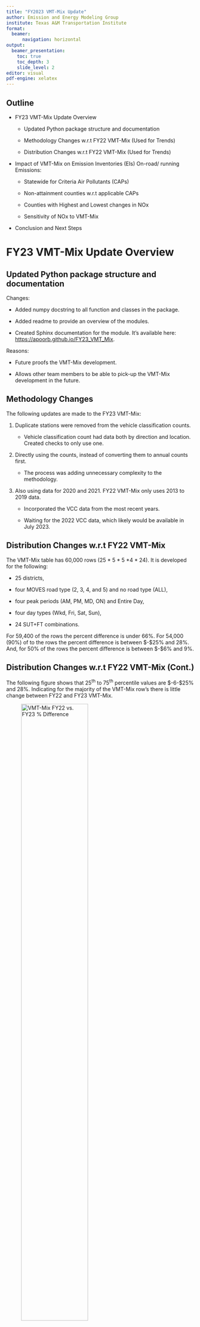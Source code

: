 ```yaml
---
title: "FY2023 VMT-Mix Update"
author: Emission and Energy Modeling Group
institute: Texas A&M Transportation Institute
format: 
  beamer:
      navigation: horizontal
output:
  beamer_presentation:
    toc: true
    toc_depth: 3
    slide_level: 2
editor: visual
pdf-engine: xelatex
---
```


## Outline

-   FY23 VMT-Mix Update Overview

    -   Updated Python package structure and documentation

    -   Methodology Changes w.r.t FY22 VMT-Mix (Used for Trends)

    -   Distribution Changes w.r.t FY22 VMT-Mix (Used for Trends)

-   Impact of VMT-Mix on Emission Inventories (EIs) On-road/ running Emissions:

    -   Statewide for Criteria Air Pollutants (CAPs)

    -   Non-attainment counties w.r.t applicable CAPs

    -   Counties with Highest and Lowest changes in NOx

    -   Sensitivity of NOx to VMT-Mix

-   Conclusion and Next Steps

# FY23 VMT-Mix Update Overview

## Updated Python package structure and documentation

Changes:

-   Added numpy docstring to all function and classes in the package.

-   Added readme to provide an overview of the modules.

-   Created Sphinx documentation for the module. It's available here: <https://apoorb.github.io/FY23_VMT_Mix>.

Reasons:

-   Future proofs the VMT-Mix development.

-   Allows other team members to be able to pick-up the VMT-Mix development in the future.

## Methodology Changes

The following updates are made to the FY23 VMT-Mix:

1.  Duplicate stations were removed from the vehicle classification counts.

    -   Vehicle classification count had data both by direction and location. Created checks to only use one.

2.  Directly using the counts, instead of converting them to annual counts first.

    -   The process was adding unnecessary complexity to the methodology.

3.  Also using data for 2020 and 2021. FY22 VMT-Mix only uses 2013 to 2019 data.

    -   Incorporated the VCC data from the most recent years.

    -   Waiting for the 2022 VCC data, which likely would be available in July 2023.

## Distribution Changes w.r.t FY22 VMT-Mix

The VMT-Mix table has 60,000 rows (25 \* 5 \* 5 \*4 \* 24). It is developed for the following:

-   25 districts,

-   four MOVES road type (2, 3, 4, and 5) and no road type (ALL),

-   four peak periods (AM, PM, MD, ON) and Entire Day,

-   four day types (Wkd, Fri, Sat, Sun),

-   24 SUT+FT combinations.

For 59,400 of the rows the percent difference is under 66%. For 54,000 (90%) of to the rows the percent difference is between \$-\$25% and 28%. And, for 50% of the rows the percent difference is between \$-\$6% and 9%.

## Distribution Changes w.r.t FY22 VMT-Mix (Cont.)

The following figure shows that 25^th^ to 75^th^ percentile values are $-$6% to 9%. 5th to 95th percentiles are$-\$25% and 28%. Indicating for the majority of the VMT-Mix row's there is little change between FY22 and FY23 VMT-Mix.

![VMT-Mix FY22 vs. FY23 % Difference](vmt_mix_perdiff_fy23_fy22_ecdf.png){alt="VMT-Mix FY22 vs. FY23 % Difference" fig-alt="VMT-Mix FY22 vs. FY23 % Difference" width="65%"}

## Distribution Changes w.r.t FY22 VMT-Mix (Cont.)

The 600 rows with over 66% increase belong to the following districts: San Angelo, Bryan, Corpus Christi, Lubbock, Brownwood, San Antonio, Wichita Falls, Amarillo, Waco, and Dallas. Following shows the breakdown by SUT for these districts:

-   Bryan, Waco, San Angelo, San Antonio, Brownwood: CLhT, CShT
-   San Angelo: MC
-   Amarillo, Lubbock, San Angelo, Dallas, Wichita Falls: OB, TB, SB
-   Bryan, Brownwood: RT, MH, SULhT, SUShT

200 rows have over 50% reduction. Waco, Brownwood, Tyler, Paris see reduction in OB, TB, and SB. Tyler and Paris see redution in MC. And, Atlana has redcution in CLhT and CShT.

# Impact of VMT-Mix on EIs

## FY23 VMT-Mix vs. FY22 VMT-Mix Statewide EI Impact

::: columns
::: {.column width="50%"}
Insignificant percent change in statwide emissions between the FY22 and FY23 VMT-Mix.
:::

::: {.column width="50%"}
![Statewide Change in Emission (FY23 vs. FY22 VMT-Mix)](statewide_fy23_fy22_PerDiff.png){alt="Statewide Change in Emission (FY23 vs. Pre-FY21 VMT-Mix)" fig-align="center" width="95%"}
:::
:::

## FY23 VMT-Mix vs. FY22 Ozone Non-Attainment Area NOx EI

```{=tex}
\begingroup
\fontsize{5pt}{7pt}\selectfont
```
| COG    | County     | NOx Emission 2020 + FY22 VMT-Mix | NOx Emission 2020 + FY23 VMT-Mix | FY23 - FY22 NOx | FY23 vs. FY22 NOx (% diff) |
|------------|------------|------------|------------|------------|------------|
| HGAC   | Harris     | 36.95                            | 36.5                             | -0.45           | -1.22                      |
| NCTCOG | Dallas     | 23.92                            | 23.97                            | 0.06            | 0.24                       |
| AACOG  | Bexar      | 21.17                            | 22.73                            | 1.56            | 7.38                       |
| NCTCOG | Tarrant    | 15.77                            | 16.31                            | 0.53            | 3.39                       |
| RIOCOG | El Paso    | 11.7                             | 11.21                            | -0.48           | -4.12                      |
| NCTCOG | Collin     | 6.8                              | 6.74                             | -0.06           | -0.92                      |
| NCTCOG | Denton     | 6.74                             | 6.63                             | -0.11           | -1.69                      |
| HGAC   | Montgomery | 5.85                             | 5.44                             | -0.41           | -6.94                      |
| NCTCOG | Ellis      | 4.85                             | 4.71                             | -0.14           | -2.95                      |
| HGAC   | Fort Bend  | 4.67                             | 4.39                             | -0.28           | -6.01                      |
| HGAC   | Brazoria   | 3.75                             | 3.43                             | -0.32           | -8.47                      |
| NCTCOG | Parker     | 3.73                             | 3.43                             | -0.3            | -8                         |
| NCTCOG | Kaufman    | 3.65                             | 3.53                             | -0.12           | -3.26                      |
| NCTCOG | Johnson    | 3.57                             | 3.21                             | -0.35           | -9.93                      |
| HGAC   | Chambers   | 3.03                             | 2.99                             | -0.04           | -1.42                      |
| HGAC   | Galveston  | 2.06                             | 2                                | -0.06           | -2.79                      |
| NCTCOG | Wise       | 1.89                             | 1.63                             | -0.26           | -13.62                     |
| HGAC   | Waller     | 1.77                             | 1.59                             | -0.18           | -10.19                     |
| HGAC   | Liberty    | 1.44                             | 1.33                             | -0.11           | -7.91                      |
| NCTCOG | Rockwall   | 1.3                              | 1.26                             | -0.04           | -2.81                      |

This table shows the absolute NOx emissions and the difference and percent difference b/w FY22 and FY23 VMT-Mix. Thing to note for next slide is that even if **counties such as Waller and Liberty have around 10% change**, this likely **will not affect conformity** as their **total emissions are much lower.**

```{=tex}
\endgroup
```
## FY23 VMT-Mix vs. Pre-FY21 VMT-Mix Ozone Non-Attainment Area NOx EI Impact

Bexar (AACOG) has a \~7.4% increase, Tarrant (NCTCOG) has \~3.4%, and Dallas has \~0.25% increase. All other counties have no change or a reduction.

::: columns
::: {.column width="50%"}
![FY23 vs. FY22 VMT-Mix Impact on Ozone Non-Attainment Counties (Absolute)](nox_nonatt_fy23_fy22_Diff.png){fig-align="center" width="95%"}
:::

::: {.column width="50%"}
![FY23 vs. FY22 VMT-Mix Impact on Ozone Non-Attainment Counties (%)](nox_nonatt_fy23_fy22_PerDiff.png){fig-align="center"}
:::
:::

## FY23 VMT-Mix vs. Pre-FY21 VMT-Mix PM10 Non-Attainment Area EI Impact

-   El Paso county is the only county currently (March 2023) that is in non-conformity for PM10.

-   The total PM10 running emissions for El Paso based on FY22 VMT-Mix is 1.13 short-tons/day.

-   The emission decrease by 0.03 short-tons/day; a \~2.9% decrease.

## Counties with Highest and Lowest changes in NOx

Counties with highest percent change in NOx due to VMT-Mix update.

```{=tex}
\begingroup
\fontsize{5pt}{7pt}\selectfont
```
| County    | District    | NOx Emission 2020 + FY22 VMT-Mix | NOx Emission 2020 + FY23 VMT-Mix | FY23 - FY22 NOx | FY23 vs. FY22 NOx (% diff) |
|------------|------------|------------|------------|------------|------------|
| Eastland  | Brownwood   | 1.8                              | 2.28                             | 0.48            | 26.62                      |
| Tom Green | San Angelo  | 1.72                             | 1.99                             | 0.27            | 15.85                      |
| Frio      | San Antonio | 1.29                             | 1.49                             | 0.2             | 15.48                      |
| Brazos    | Bryan       | 2.66                             | 3.06                             | 0.4             | 15.11                      |
| Atascosa  | San Antonio | 1.75                             | 1.99                             | 0.24            | 13.63                      |

```{=tex}
\endgroup
```
Counties with lowest percent change in NOx due to VMT-Mix update.

```{=tex}
\begingroup
\fontsize{5pt}{7pt}\selectfont
```
| County       | District      | NOx Emission 2020 + FY22 VMT-Mix | NOx Emission 2020 + FY23 VMT-Mix | FY23 - FY22 NOx | FY23 vs. FY22 NOx (% diff) |
|------------|------------|------------|------------|------------|------------|
| Archer       | Wichita Falls | 0.54                             | 0.45                             | -0.09           | -16.72                     |
| Jim Hogg     | Pharr         | 0.16                             | 0.14                             | -0.03           | -16.81                     |
| Throckmorton | Wichita Falls | 0.1                              | 0.08                             | -0.02           | -16.97                     |
| Jack         | Fort Worth    | 0.24                             | 0.2                              | -0.04           | -16.99                     |
| Somervell    | Fort Worth    | 0.23                             | 0.19                             | -0.04           | -17.01                     |

```{=tex}
\endgroup
```
## Potential Reason for changes in NOx Emission

-   The largest increase in emission comes from the increase in diesel combination trucks percentages in the Brownwood, San Angelo, San Antonio, and Bryan districts. Diesel combination trucks have emission rates of around 4 gram/mi. In contrast gasoline passenger cars have an emission rate of around 0.1 gram/mi.

-   For the counties with most reduction in emission, reduction in the diesel combination trucks was key in reducing the overall emission.

-   Diesel combination trucks have \~40 times higher emission rate than gasoline passenger cars.

## Conclusion and Next Steps

### Conclusion

-   Not much change in emissions between FY22 and FY23 VMT-Mix.

-   Certain pollutants emission rates vary a lot by SUT+FT (diesel CLhT, CShT, RT... for NOx). Any error in VMT-Mix will amplify a lot depending on the SUT+FT being affected.

-   From a national perspective, using defaults versus state-specific methodology to get VMTs by SUT+FT can lead to very different emissions.

    -   Need to have uniformity in VMT-Mix estimation across states.

-   Given the high sensitivity to VMT-Mix, there is need to have a scientific method for VMT-Mix estimation.

### Next Steps

-   Work on Memo for Task 5.3 VMT-Mix.

-   Finalize literature review.
